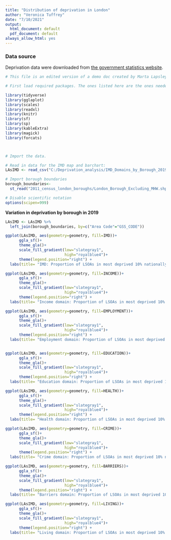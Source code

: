```yaml
---
title: "Distribution of deprivation in London"
author: "Veronica Tuffrey"
date: "7/10/2021"
output:
  html_document: default
  pdf_document: default
always_allow_html: yes
---
```


### **Data source**    
Deprivation data were downloaded from [the government statistics website](https://www.gov.uk/government/statistics/english-indices-of-deprivation-2019). 


```r

# This file is an edited version of a demo doc created by Marta Lapsley

# First load required packages. The ones listed here are the ones needed to run Marta's code.

library(tidyverse)
library(gglaplot)
library(scales)
library(readxl)
library(knitr)
library(sf)
library(sp)
library(kableExtra)
library(magick)
library(forcats)



# Import the data.

# Read in data for the IMD map and barchart:
LAsIMD <- read_csv("C:/Deprivation_analysis/IMD_Domains_by_Borough_2019.csv")

# Import borough boundaries
borough_boundaries<-
  st_read("2011_census_london_boroughs/London_Borough_Excluding_MHW.shp")

# Disable scientific notation
options(scipen=999)


```


**Variation in deprivation by borough in 2019** 



```r

LAsIMD <- LAsIMD %>% 
  left_join(borough_boundaries, by=c("Area Code"="GSS_CODE"))

ggplot(LAsIMD, aes(geometry=geometry, fill=IMD))+
      ggla_sf()+
      theme_gla()+
      scale_fill_gradient(low="slategray1",
                          high="royalblue4")+
      theme(legend.position="right") +
  labs(title= "IMD: Proportion of LSOAs in most deprived 10% nationally, London, 2019" )

ggplot(LAsIMD, aes(geometry=geometry, fill=INCOME))+
      ggla_sf()+
      theme_gla()+
      scale_fill_gradient(low="slategray1",
                          high="royalblue4")+
      theme(legend.position="right") +
  labs(title= "Income domain: Proportion of LSOAs in most deprived 10% nationally, London, 2019" )

ggplot(LAsIMD, aes(geometry=geometry, fill=EMPLOYMENT))+
      ggla_sf()+
      theme_gla()+
      scale_fill_gradient(low="slategray1",
                          high="royalblue4")+
      theme(legend.position="right") +
  labs(title= "Employment domain: Proportion of LSOAs in most deprived 10% nationally, London, 2019" )


ggplot(LAsIMD, aes(geometry=geometry, fill=EDUCATION))+
      ggla_sf()+
      theme_gla()+
      scale_fill_gradient(low="slategray1",
                          high="royalblue4")+
      theme(legend.position="right") +
  labs(title= "Education domain: Proportion of LSOAs in most deprived 10% nationally, London, 2019" )

ggplot(LAsIMD, aes(geometry=geometry, fill=HEALTH))+
      ggla_sf()+
      theme_gla()+
      scale_fill_gradient(low="slategray1",
                          high="royalblue4")+
      theme(legend.position="right") +
  labs(title= "Health domain: Proportion of LSOAs in most deprived 10% nationally, London, 2019" )

ggplot(LAsIMD, aes(geometry=geometry, fill=CRIME))+
      ggla_sf()+
      theme_gla()+
      scale_fill_gradient(low="slategray1",
                          high="royalblue4")+
      theme(legend.position="right") +
  labs(title= "Crime domain: Proportion of LSOAs in most deprived 10% nationally, London, 2019" )

ggplot(LAsIMD, aes(geometry=geometry, fill=BARRIERS))+
      ggla_sf()+
      theme_gla()+
      scale_fill_gradient(low="slategray1",
                          high="royalblue4")+
      theme(legend.position="right") +
  labs(title= "Barriers domain: Proportion of LSOAs in most deprived 10% nationally, London, 2019" )

ggplot(LAsIMD, aes(geometry=geometry, fill=LIVING))+
      ggla_sf()+
      theme_gla()+
      scale_fill_gradient(low="slategray1",
                          high="royalblue4")+
      theme(legend.position="right") +
  labs(title= "Living domain: Proportion of LSOAs in most deprived 10% nationally, London, 2019" )

```


$~$
